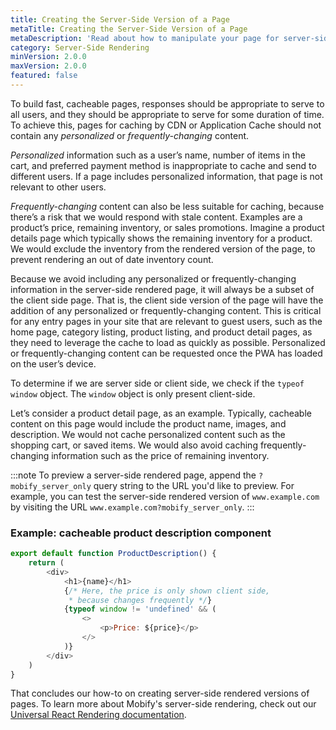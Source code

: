 ```yaml
---
title: Creating the Server-Side Version of a Page
metaTitle: Creating the Server-Side Version of a Page
metaDescription: 'Read about how to manipulate your page for server-side rendering, and see detailed code examples.'
category: Server-Side Rendering
minVersion: 2.0.0
maxVersion: 2.0.0
featured: false
---
```


To build fast, cacheable pages, responses should be appropriate to serve to all users, and they should be appropriate to serve for some duration of time. To achieve this, pages for caching by CDN or Application Cache should not contain any _personalized_ or _frequently-changing_ content.

_Personalized_ information such as a user’s name, number of items in the cart, and preferred payment method is inappropriate to cache and send to different users. If a page includes personalized information, that page is not relevant to other users.

_Frequently-changing_ content can also be less suitable for caching, because there’s a risk that we would respond with stale content. Examples are a product’s price, remaining inventory, or sales promotions. Imagine a product details page which typically shows the remaining inventory for a product. We would exclude the inventory from the rendered version of the page, to prevent rendering an out of date inventory count.

Because we avoid including any personalized or frequently-changing information in the server-side rendered page, it will always be a subset of the client side page. That is, the client side version of the page will have the addition of any personalized or frequently-changing content. This is critical for any entry pages in your site that are relevant to guest users, such as the home page, category listing, product listing, and product detail pages, as they need to leverage the cache to load as quickly as possible. Personalized or frequently-changing content can be requested once the PWA has loaded on the user’s device.

To determine if we are server side or client side, we check if the `typeof window` object. The `window` object is only present client-side.

Let’s consider a product detail page, as an example. Typically, cacheable content on this page would include the product name, images, and description. We would not cache personalized content such as the shopping cart, or saved items. We would also avoid caching frequently-changing information such as the price of remaining inventory.

:::note
To preview a server-side rendered page, append the `?mobify_server_only` query string to the URL you'd like to preview. For example, you can test the server-side rendered version of `www.example.com` by visiting the URL `www.example.com?mobify_server_only`.
:::

### Example: cacheable product description component

```javascript
export default function ProductDescription() {
    return (
        <div>
            <h1>{name}</h1>
            {/* Here, the price is only shown client side,
             * because changes frequently */}
            {typeof window != 'undefined' && (
                <>
                    <p>Price: ${price}</p>
                </>
            )}
        </div>
    )
}
```

That concludes our how-to on creating server-side rendered versions of pages. To learn more about Mobify's server-side rendering, check out our [Universal React Rendering documentation](/get-started/architecture/universal-react-rendering/).
